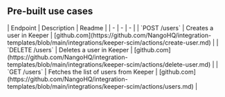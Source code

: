 
## Pre-built use cases

<AccordionGroup>


<Accordion title="Users">
| Endpoint | Description | Readme |
| - | - | - |
| `POST /users` | Creates a user in Keeper | [github.com](https://github.com/NangoHQ/integration-templates/blob/main/integrations/keeper-scim/actions/create-user.md) |
| `DELETE /users` | Deletes a user in Keeper | [github.com](https://github.com/NangoHQ/integration-templates/blob/main/integrations/keeper-scim/actions/delete-user.md) |
| `GET /users` | Fetches the list of users from Keeper | [github.com](https://github.com/NangoHQ/integration-templates/blob/main/integrations/keeper-scim/actions/users.md) |
</Accordion>

</AccordionGroup>
